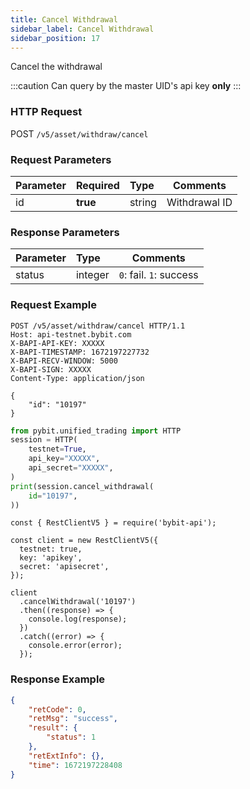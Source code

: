 ```yaml
---
title: Cancel Withdrawal
sidebar_label: Cancel Withdrawal
sidebar_position: 17
---
```


Cancel the withdrawal

:::caution
Can query by the master UID's api key **only**
:::

### HTTP Request
POST `/v5/asset/withdraw/cancel`

### Request Parameters
| Parameter | Required | Type | Comments|
|:----- |:-------|:-----|------ |
|id |**true** |string |Withdrawal ID |

### Response Parameters
| Parameter | Type | Comments|
|:----- |:-----|----- |
|status |integer|`0`: fail. `1`: success |

### Request Example

<Tabs groupId="programming-languages">
<TabItem value="http" label="HTTP">

```http
POST /v5/asset/withdraw/cancel HTTP/1.1
Host: api-testnet.bybit.com
X-BAPI-API-KEY: XXXXX
X-BAPI-TIMESTAMP: 1672197227732
X-BAPI-RECV-WINDOW: 5000
X-BAPI-SIGN: XXXXX
Content-Type: application/json

{
    "id": "10197"
}
```

</TabItem>
<TabItem value="python" label="Python">

```python
from pybit.unified_trading import HTTP
session = HTTP(
    testnet=True,
    api_key="XXXXX",
    api_secret="XXXXX",
)
print(session.cancel_withdrawal(
    id="10197",
))
```
</TabItem>

<TabItem value="Node" label="Node.js">

```n4js
const { RestClientV5 } = require('bybit-api');

const client = new RestClientV5({
  testnet: true,
  key: 'apikey',
  secret: 'apisecret',
});

client
  .cancelWithdrawal('10197')
  .then((response) => {
    console.log(response);
  })
  .catch((error) => {
    console.error(error);
  });
```

</TabItem>
</Tabs>

### Response Example

```json
{
    "retCode": 0,
    "retMsg": "success",
    "result": {
        "status": 1
    },
    "retExtInfo": {},
    "time": 1672197228408
}
```

